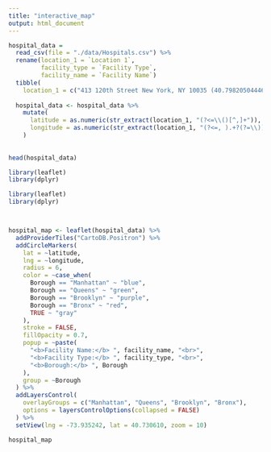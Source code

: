 ```yaml
---
title: "interactive_map"
output: html_document
---
```


```r
hospital_data =
  read_csv(file = "./data/Hospitals.csv") %>% 
  rename(location_1 = `Location 1`, 
         facility_type = `Facility Type`,
         facility_name = `Facility Name`)
  tibble(
    location_1 = c("413 120th Street New York, NY 10035 (40.798205044469, -73.932667945174)", "79 01 Elmhurst, NY 11373 (40.738710402563, -73.878351155182)", "	2201 Neptune Avenue Brooklyn, NY 11224 (40.578488319967, -73.989497148121)"))
  
  hospital_data <- hospital_data %>% 
    mutate(
      latitude = as.numeric(str_extract(location_1, "(?<=\\()[^,]+")),
      longitude = as.numeric(str_extract(location_1, "(?<=, ).+?(?=\\))"))
    )
    
  
head(hospital_data)
```
```r
library(leaflet)
library(dplyr)

library(leaflet)
library(dplyr)



hospital_map <- leaflet(hospital_data) %>%
  addProviderTiles("CartoDB.Positron") %>%
  addCircleMarkers(
    lat = ~latitude,
    lng = ~longitude,
    radius = 6,
    color = ~case_when(
      Borough == "Manhattan" ~ "blue",
      Borough == "Queens" ~ "green",
      Borough == "Brooklyn" ~ "purple",
      Borough == "Bronx" ~ "red",
      TRUE ~ "gray"
    ),
    stroke = FALSE,
    fillOpacity = 0.7,
    popup = ~paste(
      "<b>Facility Name:</b> ", facility_name, "<br>",
      "<b>Facility Type:</b> ", facility_type, "<br>",
      "<b>Borough:</b> ", Borough
    ),
    group = ~Borough
  ) %>%
  addLayersControl(
    overlayGroups = c("Manhattan", "Queens", "Brooklyn", "Bronx"),
    options = layersControlOptions(collapsed = FALSE)
  ) %>%
  setView(lng = -73.935242, lat = 40.730610, zoom = 10)

hospital_map



```

```r

```

```r



```


